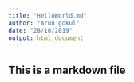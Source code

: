 ---
title: "HelloWorld.md"
author: "Arun gokul"
date: "28/10/2019"
output: html_document
---


## This is a markdown file

